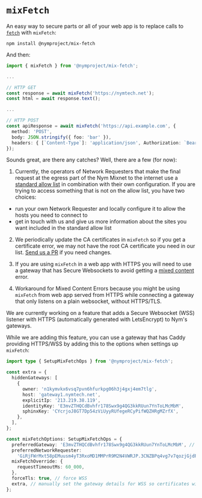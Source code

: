 # `mixFetch`

An easy way to secure parts or all of your web app is to replace calls to [`fetch`](https://developer.mozilla.org/en-US/docs/Web/API/Fetch_API/Using_Fetch) with `mixFetch`:

```
npm install @nymproject/mix-fetch
```

And then:

```ts
import { mixFetch } from '@nymproject/mix-fetch';

...

// HTTP GET
const response = await mixFetch('https://nymtech.net');
const html = await response.text();

...

// HTTP POST
const apiResponse = await mixFetch('https://api.example.com', {
  method: 'POST',
  body: JSON.stringify({ foo: 'bar' }),
  headers: { [`Content-Type`]: 'application/json', Authorization: `Bearer ${AUTH_TOKEN}` }
});
```

Sounds great, are there any catches? Well, there are a few (for now):

1. Currently, the operators of Network Requesters that make the final request at the egress part of the Nym Mixnet to
the internet use a [standard allow list](https://nymtech.net/.wellknown/network-requester/standard-allowed-list.txt)
in combination with their own configuration. If you are trying to access something that is not on the allow list, you
have two choices:
- run your own Network Requester and locally configure it to allow the hosts you need to connect to
- get in touch with us and give us more information about the sites you want included in the standard allow list

2. We periodically update the CA certificates in `mixFetch` so if you get a certificate error, we may not have the
root CA certificate you need in our list. [Send us a PR](https://github.com/nymtech/nym/pulls) if you need changes.

3. If you are using `mixFetch` in a web app with HTTPS you will need to use a gateway that has Secure Websockets to
avoid getting a [mixed content](https://developer.mozilla.org/en-US/docs/Web/Security/Mixed_content) error.

4. Workaround for Mixed Content Errors because you might be using `mixFetch` from web app served from HTTPS while
connecting a gateway that only listens on a plain websocket, without HTTPS/TLS.

We are currently working on a feature that adds a Secure Websocket (WSS) listener with HTTPS (automatically generated with LetsEncrypt) to Nym's
gateways.

While we are adding this feature, you can use a gateway that has Caddy providing HTTPS/WSS by adding this to the options when settings up `mixFetch`:

```ts
import type { SetupMixFetchOps } from '@nymproject/mix-fetch';

const extra = {
  hiddenGateways: [
    {
      owner: 'n1kymvkx6vsq7pvn6hfurkpg06h3j4gxj4em7tlg',
      host: 'gateway1.nymtech.net',
      explicitIp: '213.219.38.119',
      identityKey: 'E3mvZTHQCdBvhfr178Swx9g4QG3kkRUun7YnToLMcMbM',
      sphinxKey: 'CYcrjoJ8GT7Dp54zViUyyRUfegeRCyPifWQZHRgMZrfX',
    },
  ],
};

const mixFetchOptions: SetupMixFetchOps = {
  preferredGateway: 'E3mvZTHQCdBvhfr178Swx9g4QG3kkRUun7YnToLMcMbM', // with WSS
  preferredNetworkRequester:
    'GiRjFWrMxt58pEMuusm4yT3RxoMD1MMPrR9M2N4VWRJP.3CNZBPq4vg7v7qozjGjdPMXcvDmkbWPCgbGCjQVw9n6Z@2xU4CBE6QiiYt6EyBXSALwxkNvM7gqJfjHXaMkjiFmYW',
  mixFetchOverride: {
    requestTimeoutMs: 60_000,
  },
  forceTls: true, // force WSS
  extra, // manually set the gateway details for WSS so certificates will work for hostname
};
```
